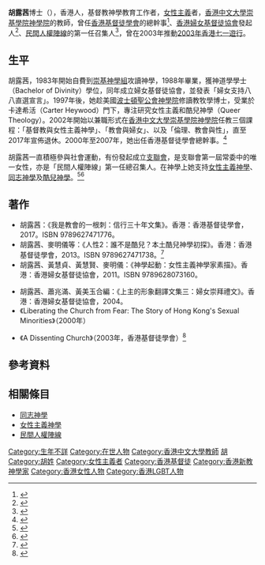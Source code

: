 {{Infobox Officeholder
| 姓名     = 胡露茜<br>{{lang|en|Rose WU}}
| 圖像     = 
| 圖像大小 = 
| 出生日期 = 
| 出生地   = {{HKG-1959}}
| 國籍     = {{CHN-HKG}}
| 籍貫     = <!-- （） -->
| 教育程度 = 
*[[崇基神學組|崇基神學組]]{{le|神道學學士|Bachelor of Divinity}}
*[[波士頓聖公會神學院|波士頓聖公會神學院]]{{le|教牧學博士|Doctor of Ministry}}
| 母校     =
| 宗教信仰 = [[基督教|基督教]]
| 配偶     =
| 子女     =
| 父母     =
| 親屬     =
| 研究領域 = [[女性主義神學|女性主義神學]]、[[同志神學|同志神學]]、[[酷兒神學|酷兒神學]]
| known_for = [[民間人權陣線|民間人權陣線]]第一任召集人
}}
'''胡露茜'''博士（{{lang-en|Dr. Rose WU}}），香港人，基督教神學教育工作者，[[女性主義|女性主義]]者，[[香港中文大學|香港中文大學]][[崇基學院|崇基學院神學院]]的教師，曾任[[香港基督徒學會|香港基督徒學會]]的總幹事<ref>{{cite web |url=http://www.hkcidata1.org/database/sze/093/sze93-5.html |title=同志身上的基督 |publisher=Hkcidata1.org |date=2006-04-18 |accessdate=2016-07-06 }}{{Dead link|date=2018年6月 |bot=InternetArchiveBot |fix-attempted=no }}</ref>、[[香港婦女基督徒協會|香港婦女基督徒協會]]發起人<ref>{{cite web |url=http://www.tahr.org.tw/tahrpas/2014%E5%86%AC%E5%AD%A3%E8%99%9F.pdf |title=台灣世界人權促進會會刊 2014冬季號 |format=PDF |date= |accessdate=2016-07-06 }}{{Dead link|date=2018年6月 |bot=InternetArchiveBot |fix-attempted=no }}</ref>、[[民間人權陣線|民間人權陣線]]的第一任召集人<ref>{{cite web |author=2016-07-04 |url=https://theinitium.com/article/20160704-notes-71rally/ |title=七一大遊行的前世——首任民陣召集人胡露茜博士訪談 |publisher=Theinitium.com |date= |accessdate=2016-07-06 |archive-date=2019-07-22 |archive-url=https://web.archive.org/web/20190722170258/https://theinitium.com/article/20160704-notes-71rally/ |dead-url=no }}</ref>，曾在2003年推動[[2003年香港七一遊行|2003年香港七一遊行]]。

==生平==
胡露茜，1983年開始自費到[[香港中文大學崇基學院神學院|崇基神學組]]攻讀神學，1988年畢業，獲神道學學士（Bachelor of Divinity）學位，同年成立婦女基督徒協會，並發表「婦女支持八八直選宣言」。1997年後，她趁美國[[波士頓聖公會神學院|波士頓聖公會神學院]]修讀教牧學博士，受業於卡達希活（Carter Heywood）門下，專注研究女性主義和酷兒神學（Queer Theology）。2002年開始以兼職形式在[[香港中文大學崇基學院神學院|香港中文大學崇基學院神學院]]任教三個課程：「基督教與女性主義神學」、「教會與婦女」、以及「倫理、教會與性」，直至2017年宣佈退休。2000年至2007年，她出任香港基督徒學會總幹事。<ref>{{cite web |url=https://www.theology.cuhk.edu.hk/tc/publication/newsletter/issue43/interview |title=敢作敢為—胡露茜 (88' B.D.) |date=2015-03 |publisher=崇基學院神學院 |author= |access-date=2016-07-04 |archive-date=2019-07-23 |archive-url=https://web.archive.org/web/20190723062301/https://www.theology.cuhk.edu.hk/tc/publication/newsletter/issue43/interview |dead-url=no }}</ref>

胡露茜一直積極參與社會運動，有份發起成立[[支聯會|支聯會]]，是支聯會第一屆常委中的唯一女性，亦是「民間人權陣線」第一任總召集人。在神學上她支持[[女性主義神學|女性主義神學]]、[[同志神學|同志神學]]及[[酷兒神學|酷兒神學]]。<ref>{{cite web |url=http://christiantimes.org.hk/Common/Reader/News/ShowNews.jsp?Nid=152576&Pid=104&Version=0&Cid=2052&Charset=big5_hkscs |title=說胡露茜的一根刺 |date=2017-09-14 |publisher=時代論壇 |author=郭佩蘭 |access-date=2018-02-23 |archive-date=2019-10-11 |archive-url=https://web.archive.org/web/20191011152525/https://christiantimes.org.hk/Common/Reader/News/ShowNews.jsp?Nid=152576&Pid=104&Version=0&Cid=2052&Charset=big5_hkscs |dead-url=no }}</ref><ref>{{cite web  |url=http://faith100.org/%E4%B8%80%E6%A0%B9%E5%88%BA%E6%98%AF%E6%80%8E%E6%A8%A3%E7%85%89%E6%88%90%E7%9A%84-%E8%83%A1%E9%9C%B2%E8%8C%9C%E4%BF%A1%E8%A1%8C%E4%B8%89%E5%8D%81%E5%B9%B4%E5%B0%88%E8%A8%AA/44409  |title=一根刺是怎樣煉成的—胡露茜信行三十年專訪  |date=2017-08-08  |publisher=信仰百川  |author=  |access-date=2018-02-23  |archive-date=2020-02-24  |archive-url=https://web.archive.org/web/20200224191030/http://faith100.org/%E4%B8%80%E6%A0%B9%E5%88%BA%E6%98%AF%E6%80%8E%E6%A8%A3%E7%85%89%E6%88%90%E7%9A%84-%E8%83%A1%E9%9C%B2%E8%8C%9C%E4%BF%A1%E8%A1%8C%E4%B8%89%E5%8D%81%E5%B9%B4%E5%B0%88%E8%A8%AA/44409  |dead-url=no  }}</ref>

==著作==
* 胡露茜：《我是教會的一根刺：信行三十年文集》。香港：香港基督徒學會，2017。ISBN 9789627471776。
* 胡露茜、麥明儀等：《人性2：誰不是酷兒？本土酷兒神學初探》。香港：香港基督徒學會，2013。ISBN 9789627471738。<ref>{{cite web |url=http://queertheo.com/?q=node/1 |title=人．性II ──誰不是酷兒？ 本土酷兒神學初探 |publisher=Queertheo.com |date=2013-12-21 |accessdate=2016-07-06 |archive-date=2016-10-24 |archive-url=https://web.archive.org/web/20161024124905/http://queertheo.com/?q=node%2F1 |dead-url=no }}</ref>
* 胡露茜、黃慧貞、黃慧賢、麥明儀：《神學起動：女性主義神學家素描》。香港：香港婦女基督徒協會，2011。ISBN 9789628073160。

* 胡露茜、蕭兆滿、黃美玉合編：《上主的形象翻譯文集三：婦女崇拜禮文》。香港：香港婦女基督徒協會，2004。
*《Liberating the Church from Fear: The Story of Hong Kong's Sexual Minorities》（2000年）

*《A Dissenting Church》（2003年，香港基督徒學會）<ref>{{cite web |url=http://www.hkcidata1.org/database/sze/090/sze90-9.html |title=A Dissenting Church |publisher=Hkcidata1.org |date=2006-04-18 |accessdate=2016-07-06 |deadurl=yes |archiveurl=https://web.archive.org/web/20160920054314/http://www.hkcidata1.org/database/sze/090/sze90-9.html |archivedate=2016年9月20日 |df= }}</ref>

==參考資料==
{{reflist}}

==相關條目==
*[[同志神學|同志神學]]
*[[女性主義神學|女性主義神學]]
*[[民間人權陣線|民間人權陣線]]

[[Category:生年不詳|Category:生年不詳]]
[[Category:在世人物|Category:在世人物]]
[[Category:香港中文大學教師|Category:香港中文大學教師]]
[[Category:香港民主派人士|胡]]
[[Category:胡姓|Category:胡姓]]
[[Category:女性主義者|Category:女性主義者]]
[[Category:香港基督徒|Category:香港基督徒]]
[[Category:香港新教神學家|Category:香港新教神學家]]
[[Category:香港女性人物|Category:香港女性人物]]
[[Category:香港LGBT人物|Category:香港LGBT人物]]